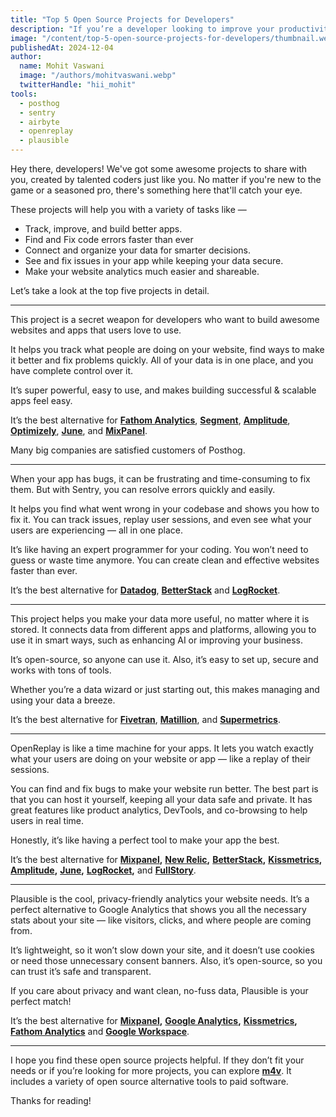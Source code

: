 ```yaml
---
title: "Top 5 Open Source Projects for Developers"
description: "If you’re a developer looking to improve your productivity, check out some outstanding open source projects I’ve found. They can enhance your skills and streamline your workflow effectively."
image: "/content/top-5-open-source-projects-for-developers/thumbnail.webp"
publishedAt: 2024-12-04
author:
  name: Mohit Vaswani
  image: "/authors/mohitvaswani.webp"
  twitterHandle: "hii_mohit"
tools:
  - posthog
  - sentry
  - airbyte
  - openreplay
  - plausible
---
```


Hey there, developers! We've got some awesome projects to share with you, created by talented coders just like you. No matter if you're new to the game or a seasoned pro, there's something here that'll catch your eye.

These projects will help you with a variety of tasks like —

* Track, improve, and build better apps.
* Find and Fix code errors faster than ever
* Connect and organize your data for smarter decisions.
* See and fix issues in your app while keeping your data secure.
* Make your website analytics much easier and shareable.

Let’s take a look at the top five projects in detail.

---

<ToolEntry tool="posthog" screenshotUrl="/content/top-5-open-source-projects-for-developers/posthog.webp">
  This project is a secret weapon for developers who want to build awesome websites and apps that users love to use.

  It helps you track what people are doing on your website, find ways to make it better and fix problems quickly. All of your data is in one place, and you have complete control over it.

  It’s super powerful, easy to use, and makes building successful & scalable apps feel easy.

  It’s the best alternative for [**Fathom Analytics**](/alternatives/fathom-analytics), [**Segment**](/alternatives/segment), [**Amplitude**](/alternatives/amplitude), [**Optimizely**](/alternatives/optimizely), [**June**](/alternatives/june), and [**MixPanel**](/alternatives/mixpanel).

  Many big companies are satisfied customers of Posthog.
</ToolEntry>

---

<ToolEntry tool="sentry" screenshotUrl="/content/top-5-open-source-projects-for-developers/sentry.webp">
  When your app has bugs, it can be frustrating and time-consuming to fix them. But with Sentry, you can resolve errors quickly and easily.

  It helps you find what went wrong in your codebase and shows you how to fix it. You can track issues, replay user sessions, and even see what your users are experiencing — all in one place.

  It’s like having an expert programmer for your coding. You won’t need to guess or waste time anymore. You can create clean and effective websites faster than ever.

  It’s the best alternative for [**Datadog**](/alternatives/datadog), [**BetterStack**](/alternatives/betterstack) and [**LogRocket**](/alternatives/logrocket).
</ToolEntry>

---

<ToolEntry tool="airbyte" screenshotUrl="/content/top-5-open-source-projects-for-developers/airbyte.webp">
  This project helps you make your data more useful, no matter where it is stored. It connects data from different apps and platforms, allowing you to use it in smart ways, such as enhancing AI or improving your business.

  It’s open-source, so anyone can use it. Also, it’s easy to set up, secure and works with tons of tools.

  Whether you’re a data wizard or just starting out, this makes managing and using your data a breeze.

  It’s the best alternative for [**Fivetran**](/alternatives/fivetran), [**Matillion**](/alternatives/matillion), and [**Supermetrics**](/alternatives/supermetrics).
</ToolEntry>

---

<ToolEntry tool="openreplay" screenshotUrl="/content/top-5-open-source-projects-for-developers/openreplay.webp">
  OpenReplay is like a time machine for your apps. It lets you watch exactly what your users are doing on your website or app — like a replay of their sessions.

  You can find and fix bugs to make your website run better. The best part is that you can host it yourself, keeping all your data safe and private. It has great features like product analytics, DevTools, and co-browsing to help users in real time.

  Honestly, it’s like having a perfect tool to make your app the best.

  It’s the best alternative for [**Mixpanel**](/alternatives/mixpanel)**,** [**New Relic**](/alternatives/new-relic)**,** [**BetterStack**](/alternatives/betterstack)**,** [**Kissmetrics**](/alternatives/kissmetrics)**,** [**Amplitude**](/alternatives/amplitude)**,** [**June**](/alternatives/june)**,** [**LogRocket**](/alternatives/logrocket)**,** and [**FullStory**](/alternatives/fullstory).
</ToolEntry>

---

<ToolEntry tool="plausible" screenshotUrl="/content/top-5-open-source-projects-for-developers/plausible.webp">
  Plausible is the cool, privacy-friendly analytics your website needs. It’s a perfect alternative to Google Analytics that shows you all the necessary stats about your site — like visitors, clicks, and where people are coming from.

  It’s lightweight, so it won’t slow down your site, and it doesn’t use cookies or need those unnecessary consent banners. Also, it’s open-source, so you can trust it’s safe and transparent.

  If you care about privacy and want clean, no-fuss data, Plausible is your perfect match!

  It’s the best alternative for [**Mixpanel**](/alternatives/mixpanel)**,** [**Google Analytics**](/alternatives/google-analytics)**,** [**Kissmetrics**](/alternatives/kissmetrics)**,** [**Fathom Analytics**](/alternatives/fathom-analytics) and [**Google Workspace**](/alternatives/google-workspace).
</ToolEntry>

---

I hope you find these open source projects helpful. If they don’t fit your needs or if you’re looking for more projects, you can explore [**m4v**](/). It includes a variety of open source alternative tools to paid software.

Thanks for reading!
